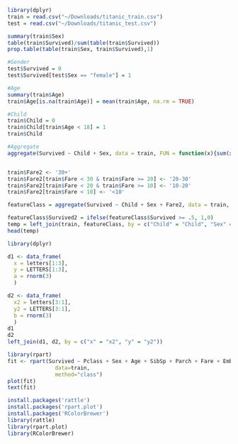 ```r
library(dplyr)
train = read.csv("~/Downloads/titanic_train.csv")
test = read.csv("~/Downloads/titanic_test.csv")

```

```r
summary(train$Sex)
table(train$Survived)/sum(table(train$Survived))
prop.table(table(train$Sex, train$Survived),1)

#Gender
test$Survived = 0 
test$Survived[test$Sex == "female"] = 1

#Age 
summary(train$Age)
train$Age[is.na(train$Age)] = mean(train$Age, na.rm = TRUE)

#Child
train$Child = 0 
train$Child[train$Age < 18] = 1
train$Child

#Aggregate 
aggregate(Survived ~ Child + Sex, data = train, FUN = function(x){sum(x)/length(x)} )


train$Fare2 <- '30+'
train$Fare2[train$Fare < 30 & train$Fare >= 20] <- '20-30'
train$Fare2[train$Fare < 20 & train$Fare >= 10] <- '10-20'
train$Fare2[train$Fare < 10] <- '<10'

featureClass = aggregate(Survived ~ Child + Sex + Fare2, data = train, FUN = function(x){sum(x)/length(x)} )

featureClass$Survived2 = ifelse(featureClass$Survived >= .5, 1,0)
temp = left_join(train, featureClass, by = c("Child" = "Child", "Sex" = "Sex", "Fare2" = "Fare2"))
head(temp)
```

```r

library(dplyr)

d1 <- data_frame(
  x = letters[1:3],
  y = LETTERS[1:3],
  a = rnorm(3)
  )

d2 <- data_frame(
  x2 = letters[3:1],
  y2 = LETTERS[3:1],
  b = rnorm(3)
  )
d1
d2
left_join(d1, d2, by = c("x" = "x2", "y" = "y2"))
```

```r
library(rpart)
fit <- rpart(Survived ~ Pclass + Sex + Age + SibSp + Parch + Fare + Embarked,
               data=train,
               method="class")
plot(fit)
text(fit)


```

```r
install.packages('rattle')
install.packages('rpart.plot')
install.packages('RColorBrewer')
library(rattle)
library(rpart.plot)
library(RColorBrewer)



```